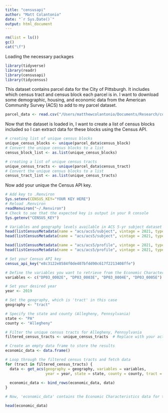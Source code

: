 ```yaml
---
title: "censusapi"
author: "Matt Colantonio"
date: "`r Sys.Date()`"
output: html_document
---
```


```r
rm(list = ls()) 
gc()
cat("\f")
```

Loading the necessary packages

```r
library(tidyverse)
library(readr)
library(censusapi)
library(tidycensus)
```

This dataset contains parcel data for the City of Pittsburgh. It includes which census tract and census block each parcel is in. I want to download some demographic, housing, and economic data from the American Community Survey (ACS) to add to my parcel dataset.

```r
parcel_data <- read.csv("/Users/matthewcolantonio/Documents/Research/condemned_properties/residential_properties_pgh.csv")
```

Now that the dataset is loaded in, I want to create a list of census blocks included so I can extract data for these blocks using the Census API.

```r
# creating list of unique census blocks
unique_census_blocks <- unique(parcel_data$census_block)
# Convert the unique census blocks to a list
census_block_list <- as.list(unique_census_blocks)

# creating a list of unique census tracts
unique_census_tracts <- unique(parcel_data$census_tract)
# Convert the unique census blocks to a list
census_tract_list <- as.list(unique_census_tracts)

```

Now add your unique the Census API key.

```r
# Add key to .Renviron
Sys.setenv(CENSUS_KEY="YOUR KEY HERE")
# Reload .Renviron
readRenviron("~/.Renviron")
# Check to see that the expected key is output in your R console
Sys.getenv("CENSUS_KEY")

```

```r
# Variables and geography levels available in ACS 5-yr subject dataset as of 2021
head(listCensusMetadata(name = "acs/acs5/subject", vintage = 2021, type = "variables"))
head(listCensusMetadata(name = "acs/acs5/subject", vintage = 2021, type = "geography"))

head(listCensusMetadata(name = "acs/acs5/profile", vintage = 2021, type = "variables"))
head(listCensusMetadata(name = "acs/acs5/profile", vintage = 2021, type = "geography"))
```

```r

# Set your Census API key
census_api_key("e8c3122e8584f0de407bfdd90c617f2213408ffe")

# Define the variables you want to retrieve from the Economic Characteristics dataset
variables <- c("DP03_0002E", "DP03_0003E", "DP03_0004E", "DP03_0005E")

# Set your desired year
year <- 2019

# Set the geography, which is 'tract' in this case
geography <- "tract"

# Specify the state and county (Allegheny, Pennsylvania)
state <- "PA"
county <- "Allegheny"

# Filter the unique census tracts for Allegheny, Pennsylvania
filtered_census_tracts <- unique_census_tracts  # Replace with your actual list of census tracts

# Create an empty data frame to store the results
economic_data <- data.frame()

# Loop through the filtered census tracts and fetch data
for (tract in filtered_census_tracts) {
  data <- get_acs(geography = geography, variables = variables, 
                  year = year, state = state, county = county, tract = tract)
  
  economic_data <- bind_rows(economic_data, data)
}

# Now, 'economic_data' contains the Economic Characteristics data for the specified census tracts in Allegheny, Pennsylvania

```

```r
head(economic_data)
```
